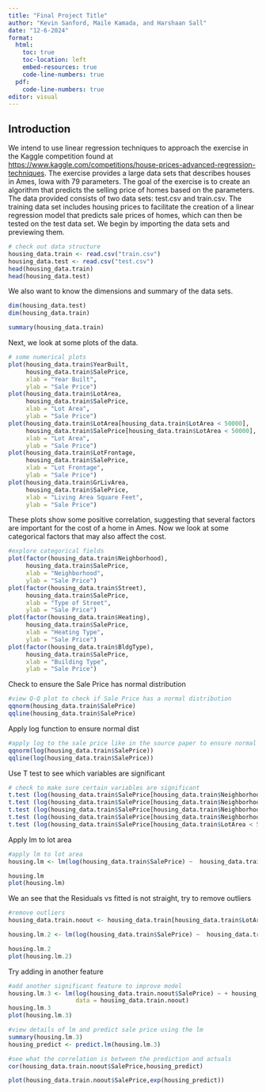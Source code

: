 ```yaml
---
title: "Final Project Title"
author: "Kevin Sanford, Maile Kamada, and Harshaan Sall"
date: "12-6-2024"
format:
  html:
    toc: true
    toc-location: left
    embed-resources: true
    code-line-numbers: true
  pdf:
    code-line-numbers: true
editor: visual
---
```


## Introduction

We intend to use linear regression techniques to approach the exercise in the Kaggle competition found at [https://www.kaggle.com/competitions/house-prices-advanced-regression-techniques](https://www.kaggle.com/competitions/house-prices-advanced-regression-techniques/data). The exercise provides a large data sets that describes houses in Ames, Iowa with 79 parameters. The goal of the exercise is to create an algorithm that predicts the selling price of homes based on the parameters. The data provided consists of two data sets: test.csv and train.csv. The training data set includes housing prices to facilitate the creation of a linear regression model that predicts sale prices of homes, which can then be tested on the test data set. We begin by importing the data sets and previewing them.

```r
# check out data structure
housing_data.train <- read.csv("train.csv")
housing_data.test <- read.csv("test.csv")
head(housing_data.train)
head(housing_data.test)
```

We also want to know the dimensions and summary of the data sets.

```r
dim(housing_data.test)
dim(housing_data.train)

summary(housing_data.train)
```

Next, we look at some plots of the data.

```r
# some numerical plots
plot(housing_data.train$YearBuilt,
     housing_data.train$SalePrice,
     xlab = "Year Built",
     ylab = "Sale Price")
plot(housing_data.train$LotArea,
     housing_data.train$SalePrice,
     xlab = "Lot Area",
     ylab = "Sale Price")
plot(housing_data.train$LotArea[housing_data.train$LotArea < 50000],
     housing_data.train$SalePrice[housing_data.train$LotArea < 50000],
     xlab = "Lot Area",
     ylab = "Sale Price")
plot(housing_data.train$LotFrontage,
     housing_data.train$SalePrice,
     xlab = "Lot Frontage",
     ylab = "Sale Price")
plot(housing_data.train$GrLivArea,
     housing_data.train$SalePrice,
     xlab = "Living Area Square Feet",
     ylab = "Sale Price")
```

These plots show some positive correlation, suggesting that several factors are important for the cost of a home in Ames. Now we look at some categorical factors that may also affect the cost.

```r
#explore categorical fields
plot(factor(housing_data.train$Neighborhood),
     housing_data.train$SalePrice,
     xlab = "Neighborhood",
     ylab = "Sale Price")
plot(factor(housing_data.train$Street),
     housing_data.train$SalePrice,
     xlab = "Type of Street",
     ylab = "Sale Price")
plot(factor(housing_data.train$Heating),
     housing_data.train$SalePrice,
     xlab = "Heating Type",
     ylab = "Sale Price")
plot(factor(housing_data.train$BldgType),
     housing_data.train$SalePrice,
     xlab = "Building Type",
     ylab = "Sale Price")
```

Check to ensure the Sale Price has normal distribution

```r
#view Q-Q plot to check if Sale Price has a normal distribution
qqnorm(housing_data.train$SalePrice)
qqline(housing_data.train$SalePrice)
```

Apply log function to ensure normal dist

```r
#apply log to the sale price like in the source paper to ensure normal dist
qqnorm(log(housing_data.train$SalePrice))
qqline(log(housing_data.train$SalePrice))
```

Use T test to see which variables are significant

```r
# check to make sure certain variables are significant
t.test (log(housing_data.train$SalePrice[housing_data.train$Neighborhood == 'NAmes']))
t.test (log(housing_data.train$SalePrice[housing_data.train$Neighborhood == 'CollgCr']))
t.test (log(housing_data.train$SalePrice[housing_data.train$Neighborhood == 'OldTown']))
t.test (log(housing_data.train$SalePrice[housing_data.train$Neighborhood == 'Edwards']))
t.test (log(housing_data.train$SalePrice[housing_data.train$LotArea < 50000]))

```

Apply lm to lot area

```r
#apply lm to lot area 
housing.lm <- lm(log(housing_data.train$SalePrice) ~  housing_data.train$LotArea ,data=housing_data.train)

housing.lm
plot(housing.lm)
```

We an see that the Residuals vs fitted is not straight, try to remove outliers

```r
#remove outliers
housing_data.train.noout <- housing_data.train[housing_data.train$LotArea < 10000,]

housing.lm.2 <- lm(log(housing_data.train$SalePrice) ~  housing_data.train$LotArea ,data=housing_data.train.noout)

housing.lm.2
plot(housing.lm.2)
```

Try adding in another feature

```r
#add another significant feature to improve model
housing.lm.3 <- lm(log(housing_data.train.noout$SalePrice) ~ + housing_data.train.noout$LotArea + housing_data.train.noout$Neighborhood,
                   data = housing_data.train.noout)
housing.lm.3
plot(housing.lm.3)
```

```r
#view details of lm and predict sale price using the lm
summary(housing.lm.3)
housing_predict <- predict.lm(housing.lm.3)
```

```r
#see what the correlation is between the prediction and actuals
cor(housing_data.train.noout$SalePrice,housing_predict)

```

```r
plot(housing_data.train.noout$SalePrice,exp(housing_predict))
```
